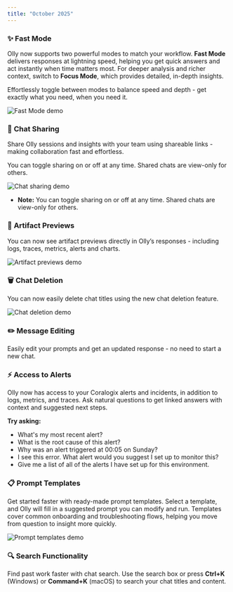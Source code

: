 ```yaml
---
title: "October 2025"
---
```


### ✨ **Fast Mode**

Olly now supports two powerful modes to match your workflow. **Fast Mode** delivers responses at lightning speed, helping you get quick answers and act instantly when time matters most. For deeper analysis and richer context, switch to **Focus Mode**, which provides detailed, in-depth insights.

Effortlessly toggle between modes to balance speed and depth - get exactly what you need, when you need it.

![Fast Mode demo](./images/fast_mode_new.gif)

### 🔗 **Chat Sharing**

Share Olly sessions and insights with your team using shareable links - making collaboration fast and effortless.

You can toggle sharing on or off at any time. Shared chats are view-only for others.

![Chat sharing demo](./images/share_chat.gif)

- **Note:** You can toggle sharing on or off at any time. Shared chats are view-only for others.

### 🧩 **Artifact Previews**

You can now see artifact previews directly in Olly’s responses - including logs, traces, metrics, alerts and charts.

![Artifact previews demo](./images/artifact_preview_new.gif)

### 🗑️ **Chat Deletion**

You can now easily delete chat titles using the new chat deletion feature.

![Chat deletion demo](./images/chat_delete.gif)

### ✏️ **Message Editing**

Easily edit your prompts and get an updated response - no need to start a new chat.

### ⚡ **Access to Alerts**

Olly now has access to your Coralogix alerts and incidents, in addition to logs, metrics, and traces. Ask natural questions to get linked answers with context and suggested next steps.

**Try asking:**

- What's my most recent alert?
- What is the root cause of this alert?
- Why was an alert triggered at 00:05 on Sunday?
- I see this error. What alert would you suggest I set up to monitor this?
- Give me a list of all of the alerts I have set up for this environment.

### 📋 **Prompt Templates**

Get started faster with ready-made prompt templates. Select a template, and Olly will fill in a suggested prompt you can modify and run. Templates cover common onboarding and troubleshooting flows, helping you move from question to insight more quickly.

![Prompt templates demo](./images/prompt_templates.gif)

### 🔍 **Search Functionality**

Find past work faster with chat search. Use the search box or press **Ctrl+K** (Windows) or **Command+K** (macOS) to search your chat titles and content.

 
